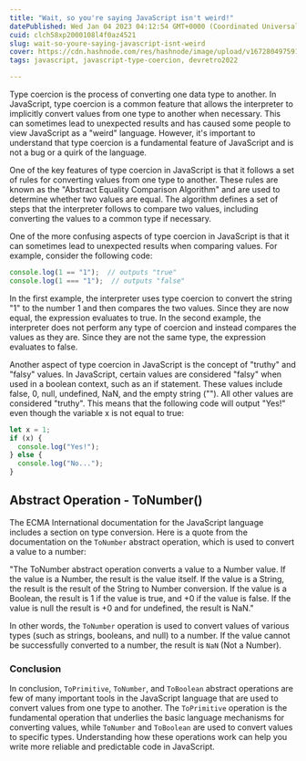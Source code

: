 ```yaml
---
title: "Wait, so you're saying JavaScript isn't weird!"
datePublished: Wed Jan 04 2023 04:12:54 GMT+0000 (Coordinated Universal Time)
cuid: clch58xp2000108l4f0az4521
slug: wait-so-youre-saying-javascript-isnt-weird
cover: https://cdn.hashnode.com/res/hashnode/image/upload/v1672804975914/6536422a-17f5-4b1b-a1e0-55107223a20d.png
tags: javascript, javascript-type-coercion, devretro2022

---
```


Type coercion is the process of converting one data type to another. In JavaScript, type coercion is a common feature that allows the interpreter to implicitly convert values from one type to another when necessary. This can sometimes lead to unexpected results and has caused some people to view JavaScript as a "weird" language. However, it's important to understand that type coercion is a fundamental feature of JavaScript and is not a bug or a quirk of the language.

One of the key features of type coercion in JavaScript is that it follows a set of rules for converting values from one type to another. These rules are known as the "Abstract Equality Comparison Algorithm" and are used to determine whether two values are equal. The algorithm defines a set of steps that the interpreter follows to compare two values, including converting the values to a common type if necessary.

One of the more confusing aspects of type coercion in JavaScript is that it can sometimes lead to unexpected results when comparing values. For example, consider the following code:

```javascript
console.log(1 == "1");  // outputs "true"
console.log(1 === "1");  // outputs "false"
```

In the first example, the interpreter uses type coercion to convert the string "1" to the number 1 and then compares the two values. Since they are now equal, the expression evaluates to true. In the second example, the interpreter does not perform any type of coercion and instead compares the values as they are. Since they are not the same type, the expression evaluates to false.

Another aspect of type coercion in JavaScript is the concept of "truthy" and "falsy" values. In JavaScript, certain values are considered "falsy" when used in a boolean context, such as an if statement. These values include false, 0, null, undefined, NaN, and the empty string (""). All other values are considered "truthy". This means that the following code will output "Yes!" even though the variable x is not equal to true:

```javascript
let x = 1;
if (x) {
  console.log("Yes!");
} else {
  console.log("No...");
}
```

## Abstract Operation - ToNumber()

The ECMA International documentation for the JavaScript language includes a section on type conversion. Here is a quote from the documentation on the `ToNumber` abstract operation, which is used to convert a value to a number:

"The ToNumber abstract operation converts a value to a Number value. If the value is a Number, the result is the value itself. If the value is a String, the result is the result of the String to Number conversion. If the value is a Boolean, the result is 1 if the value is true, and +0 if the value is false. If the value is null the result is +0 and for undefined, the result is NaN."

In other words, the `ToNumber` operation is used to convert values of various types (such as strings, booleans, and null) to a number. If the value cannot be successfully converted to a number, the result is `NaN` (Not a Number).

### Conclusion

In conclusion, `ToPrimitive`, `ToNumber`, and `ToBoolean` abstract operations are few of many important tools in the JavaScript language that are used to convert values from one type to another. The `ToPrimitive` operation is the fundamental operation that underlies the basic language mechanisms for converting values, while `ToNumber` and `ToBoolean` are used to convert values to specific types. Understanding how these operations work can help you write more reliable and predictable code in JavaScript.